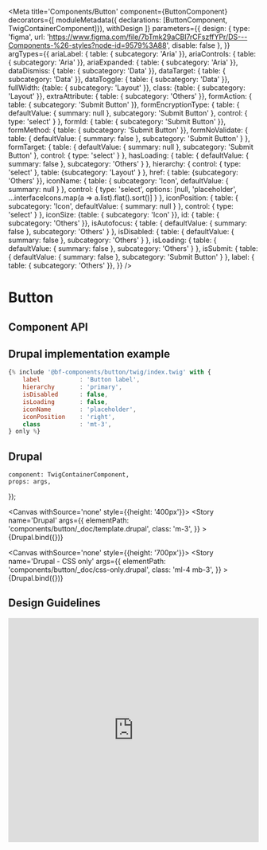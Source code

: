 
<Meta
    title='Components/Button'
    component={ButtonComponent}
    decorators={[
        moduleMetadata({ declarations: [ButtonComponent, TwigContainerComponent]}),
        withDesign
    ]}
    parameters={{
        design: {
            type: 'figma',
            url: 'https://www.figma.com/file/7bTmk29aCBl7rCFszffYPr/DS---Components-%26-styles?node-id=9579%3A88',
            disable: false
        },
    }}
    argTypes={{
        ariaLabel: { table: { subcategory: 'Aria' }},
        ariaControls: { table: { subcategory: 'Aria' }},
        ariaExpanded: { table: { subcategory: 'Aria' }},
        dataDismiss: { table: { subcategory: 'Data' }},
        dataTarget: { table: { subcategory: 'Data' }},
        dataToggle: { table: { subcategory: 'Data' }},
        fullWidth: {table: { subcategory: 'Layout' }},
        class: {table: { subcategory: 'Layout' }},
        extraAttribute: { table: { subcategory: 'Others' }},
        formAction: { table: { subcategory: 'Submit Button' }},
        formEncryptionType: {
            table: {
                defaultValue: { summary: null },
                subcategory: 'Submit Button'
            },
            control: { type: 'select' }
        },
        formId: { table: { subcategory: 'Submit Button' }},
        formMethod: { table: { subcategory: 'Submit Button' }},
        formNoValidate: {
            table: {
                defaultValue: { summary: false },
                subcategory: 'Submit Button'
            }
        },
        formTarget: {
            table: {
                defaultValue: { summary: null },
                subcategory: 'Submit Button'
            },
            control: { type: 'select' }
        },
        hasLoading: { table: {
                defaultValue: { summary: false },
                subcategory: 'Others' }
        },
        hierarchy: {
            control: { type: 'select' },
            table: {subcategory: 'Layout' }
        },
        href: { table: {subcategory: 'Others' }},
        iconName: {
            table: {
                subcategory: 'Icon',
                defaultValue: { summary: null }
            },
            control: {
                type: 'select',
                options: [null, 'placeholder', ...interfaceIcons.map(a => a.list).flat().sort()]
            }
        },
        iconPosition: {
            table: {
                subcategory: 'Icon',
                defaultValue: { summary: null }
            },
            control: { type: 'select' }
        },
        iconSize: {table: { subcategory: 'Icon' }},
        id: { table: { subcategory: 'Others' }},
        isAutofocus: { table: {
                defaultValue: { summary: false },
                subcategory: 'Others' }
        },
        isDisabled: { table: {
                defaultValue: { summary: false },
                subcategory: 'Others' }
        },
        isLoading: { table: {
                defaultValue: { summary: false },
                subcategory: 'Others' }
        },
        isSubmit: { table: {
                defaultValue: { summary: false },
                subcategory: 'Submit Button' }
        },
        label: { table: { subcategory: 'Others' }},
    }}
/>

# Button

## Component API

<Props of={ButtonComponent} />

## Drupal implementation example

```jsx
{% include '@bf-components/button/twig/index.twig' with {
    label           : 'Button label',
    hierarchy       : 'primary',
    isDisabled      : false,
    isLoading       : false,
    iconName        : 'placeholder',
    iconPosition    : 'right',
    class           : 'mt-3',
} only %}
```

## Drupal

    component: TwigContainerComponent,
    props: args,
});

<Canvas withSource='none' style={{height: '400px'}}>
    <Story
        name='Drupal'
        args={{
            elementPath: 'components/button/_doc/template.drupal',
            class: 'm-3',
        }}
    >
        {Drupal.bind({})}
    </Story>
</Canvas>

<Canvas withSource='none' style={{height: '700px'}}>
    <Story
        name='Drupal - CSS only'
        args={{
            elementPath: 'components/button/_doc/css-only.drupal',
            class: 'ml-4 mb-3',
        }}
    >
        {Drupal.bind({})}
    </Story>
</Canvas>

## Design Guidelines

<iframe width='100%' height='450' src='https://www.figma.com/embed?embed_host=share&url=https%3A%2F%2Fwww.figma.com%2Ffile%2F7bTmk29aCBl7rCFszffYPr%2FDS---Components-%2526-styles%3Fnode-id%3D9579%253A88' frameBorder='0' allowFullScreen></iframe>